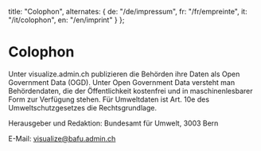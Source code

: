   title: "Colophon",
  alternates: {
    de: "/de/impressum",
    fr: "/fr/empreinte",
    it: "/it/colophon",
    en: "/en/imprint"
  }
};

# Colophon

Unter visualize.admin.ch publizieren die Behörden ihre Daten als Open Government Data (OGD). Unter Open Government Data versteht man Behördendaten, die der Öffentlichkeit kostenfrei und in maschinenlesbarer Form zur Verfügung stehen. Für Umweltdaten ist Art. 10e des Umweltschutzgesetzes die Rechtsgrundlage.

Herausgeber und Redaktion: Bundesamt für Umwelt, 3003 Bern

E-Mail: visualize@bafu.admin.ch
